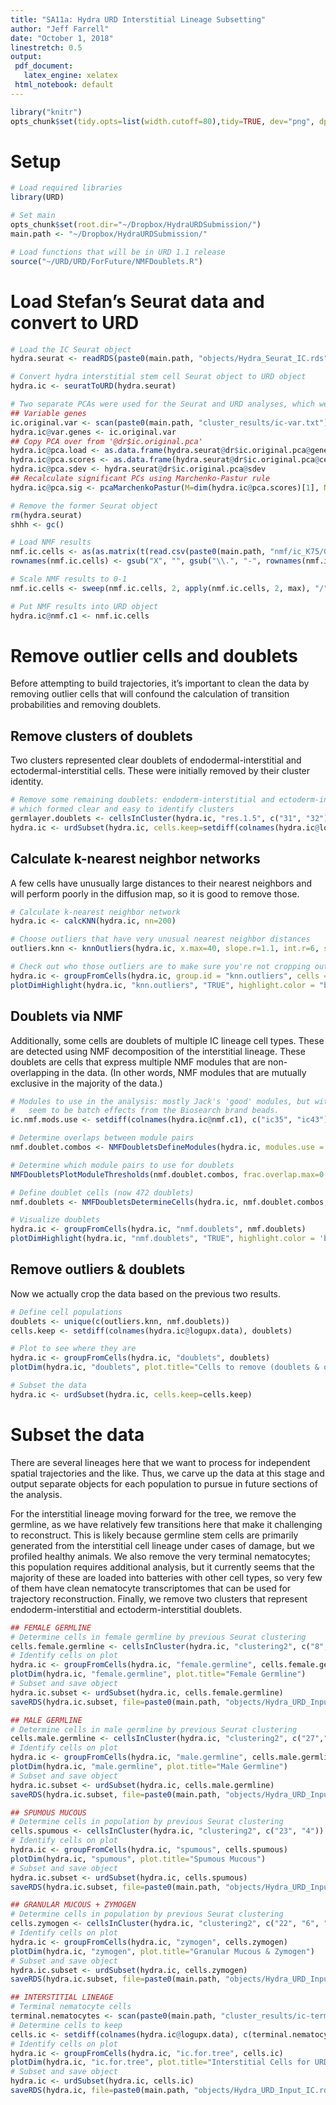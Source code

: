 ```yaml
---
title: "SA11a: Hydra URD Interstitial Lineage Subsetting"
author: "Jeff Farrell"
date: "October 1, 2018"
linestretch: 0.5
output:
 pdf_document:
   latex_engine: xelatex
 html_notebook: default
---
```


\fontsize{8}{18}

```r
library("knitr")
opts_chunk$set(tidy.opts=list(width.cutoff=80),tidy=TRUE, dev="png", dpi=150)
```

# Setup

```r
# Load required libraries
library(URD)

# Set main 
opts_chunk$set(root.dir="~/Dropbox/HydraURDSubmission/")
main.path <- "~/Dropbox/HydraURDSubmission/"
```

```r
# Load functions that will be in URD 1.1 release
source("~/URD/URD/ForFuture/NMFDoublets.R")
```

# Load Stefan's Seurat data and convert to URD

```r
# Load the IC Seurat object
hydra.seurat <- readRDS(paste0(main.path, "objects/Hydra_Seurat_IC.rds"))

# Convert hydra interstitial stem cell Seurat object to URD object
hydra.ic <- seuratToURD(hydra.seurat)

# Two separate PCAs were used for the Seurat and URD analyses, which were performed in parallel. Both are stored in the Seurat object, but need to manually import the correct PCA here, as it is stored as 'ic.original.pca', which is not what URD imports by default.
## Variable genes
ic.original.var <- scan(paste0(main.path, "cluster_results/ic-var.txt"), what="character")
hydra.ic@var.genes <- ic.original.var
## Copy PCA over from '@dr$ic.original.pca'
hydra.ic@pca.load <- as.data.frame(hydra.seurat@dr$ic.original.pca@gene.loadings)
hydra.ic@pca.scores <- as.data.frame(hydra.seurat@dr$ic.original.pca@cell.embeddings)
hydra.ic@pca.sdev <- hydra.seurat@dr$ic.original.pca@sdev
## Recalculate significant PCs using Marchenko-Pastur rule
hydra.ic@pca.sig <- pcaMarchenkoPastur(M=dim(hydra.ic@pca.scores)[1], N=dim(hydra.ic@pca.load)[1], pca.sdev=hydra.ic@pca.sdev)

# Remove the former Seurat object
rm(hydra.seurat)
shhh <- gc()

# Load NMF results
nmf.ic.cells <- as(as.matrix(t(read.csv(paste0(main.path, "nmf/ic_K75/GoodMeta_CellScores.csv"), row.names = 1))), "dgCMatrix")
rownames(nmf.ic.cells) <- gsub("X", "", gsub("\\.", "-", rownames(nmf.ic.cells)))

# Scale NMF results to 0-1
nmf.ic.cells <- sweep(nmf.ic.cells, 2, apply(nmf.ic.cells, 2, max), "/")

# Put NMF results into URD object
hydra.ic@nmf.c1 <- nmf.ic.cells
```

# Remove outlier cells and doublets

Before attempting to build trajectories, it's important to clean the data by removing outlier cells that will confound the calculation of transition probabilities and removing doublets.

## Remove clusters of doublets

Two clusters represented clear doublets of endodermal-interstitial and ectodermal-interstitial cells. These were initially removed by their cluster identity.

```r
# Remove some remaining doublets: endoderm-interstitial and ectoderm-interstitial,
# which formed clear and easy to identify clusters
germlayer.doublets <- cellsInCluster(hydra.ic, "res.1.5", c("31", "32"))
hydra.ic <- urdSubset(hydra.ic, cells.keep=setdiff(colnames(hydra.ic@logupx.data), germlayer.doublets))
```

## Calculate k-nearest neighbor networks

A few cells have unusually large distances to their nearest neighbors and will perform poorly in the diffusion map, so it is good to remove those.

```r
# Calculate k-nearest neighbor network
hydra.ic <- calcKNN(hydra.ic, nn=200)

# Choose outliers that have very unusual nearest neighbor distances
outliers.knn <- knnOutliers(hydra.ic, x.max=40, slope.r=1.1, int.r=6, slope.b=1.1, int.b=6) # 35 cells

# Check out who those outliers are to make sure you're not cropping out all differentiated cells or something
hydra.ic <- groupFromCells(hydra.ic, group.id = "knn.outliers", cells = outliers.knn)
plotDimHighlight(hydra.ic, "knn.outliers", "TRUE", highlight.color = "blue", plot.title="Outliers from k-Nearest Neighbors")
```

## Doublets via NMF

Additionally, some cells are doublets of multiple IC lineage cell types. These are detected using NMF decomposition of the interstitial lineage. These doublets are cells that express multiple NMF modules that are non-overlapping in the data. (In other words, NMF modules that are mutually exclusive in the majority of the data.)

```r
# Modules to use in the analysis: mostly Jack's 'good' modules, but with 35 and 43 excluded, which
#   seem to be batch effects from the Biosearch brand beads.
ic.nmf.mods.use <- setdiff(colnames(hydra.ic@nmf.c1), c("ic35", "ic43"))

# Determine overlaps between module pairs
nmf.doublet.combos <- NMFDoubletsDefineModules(hydra.ic, modules.use = ic.nmf.mods.use, module.thresh.high = 0.3, module.thresh.low = 0.15)

# Determine which module pairs to use for doublets
NMFDoubletsPlotModuleThresholds(nmf.doublet.combos, frac.overlap.max=0.045, frac.overlap.diff.max = 0.07)

# Define doublet cells (now 472 doublets)
nmf.doublets <- NMFDoubletsDetermineCells(hydra.ic, nmf.doublet.combos, module.expressed.thresh=0.25, frac.overlap.max=0.045, frac.overlap.diff.max=0.07)

# Visualize doublets
hydra.ic <- groupFromCells(hydra.ic, "nmf.doublets", nmf.doublets)
plotDimHighlight(hydra.ic, "nmf.doublets", "TRUE", highlight.color = 'blue', plot.title="Cells that express multiple exclusive interstitial NMF modules")
```

## Remove outliers & doublets

Now we actually crop the data based on the previous two results.

```r
# Define cell populations
doublets <- unique(c(outliers.knn, nmf.doublets))
cells.keep <- setdiff(colnames(hydra.ic@logupx.data), doublets)

# Plot to see where they are
hydra.ic <- groupFromCells(hydra.ic, "doublets", doublets)
plotDim(hydra.ic, "doublets", plot.title="Cells to remove (doublets & outliers)")

# Subset the data
hydra.ic <- urdSubset(hydra.ic, cells.keep=cells.keep)
```

# Subset the data

There are several lineages here that we want to process for independent spatial trajectories and the like. Thus, we carve up the data at this stage and output separate objects for each population to pursue in future sections of the analysis. 

For the interstitial lineage moving forward for the tree, we remove the germline, as we have relatively few transitions here that make it challenging to reconstruct. This is likely because germline stem cells are primarily generated from the interstitial cell lineage under cases of damage, but we profiled healthy animals. We also remove the very terminal nematocytes; this population requires additional analysis, but it currently seems that the majority of these are loaded into batteries with other cell types, so very few of them have clean nematocyte transcriptomes that can be used for trajectory reconstruction. Finally, we remove two clusters that represent endoderm-interstitial and ectoderm-interstitial doublets.

```r
## FEMALE GERMLINE
# Determine cells in female germline by previous Seurat clustering
cells.female.germline <- cellsInCluster(hydra.ic, "clustering2", c("8", "10"))
# Identify cells on plot
hydra.ic <- groupFromCells(hydra.ic, "female.germline", cells.female.germline)
plotDim(hydra.ic, "female.germline", plot.title="Female Germline")
# Subset and save object
hydra.ic.subset <- urdSubset(hydra.ic, cells.female.germline)
saveRDS(hydra.ic.subset, file=paste0(main.path, "objects/Hydra_URD_Input_Female.rds"))

## MALE GERMLINE
# Determine cells in male germline by previous Seurat clustering
cells.male.germline <- cellsInCluster(hydra.ic, "clustering2", c("27","13"))
# Identify cells on plot
hydra.ic <- groupFromCells(hydra.ic, "male.germline", cells.male.germline)
plotDim(hydra.ic, "male.germline", plot.title="Male Germline")
# Subset and save object
hydra.ic.subset <- urdSubset(hydra.ic, cells.male.germline)
saveRDS(hydra.ic.subset, file=paste0(main.path, "objects/Hydra_URD_Input_Male.rds"))

## SPUMOUS MUCOUS
# Determine cells in population by previous Seurat clustering
cells.spumous <- cellsInCluster(hydra.ic, "clustering2", c("23", "4"))
# Identify cells on plot
hydra.ic <- groupFromCells(hydra.ic, "spumous", cells.spumous)
plotDim(hydra.ic, "spumous", plot.title="Spumous Mucous")
# Subset and save object
hydra.ic.subset <- urdSubset(hydra.ic, cells.spumous)
saveRDS(hydra.ic.subset, file=paste0(main.path, "objects/Hydra_URD_Input_Spumous.rds"))

## GRANULAR MUCOUS + ZYMOGEN
# Determine cells in population by previous Seurat clustering
cells.zymogen <- cellsInCluster(hydra.ic, "clustering2", c("22", "6", "11", "30"))
# Identify cells on plot
hydra.ic <- groupFromCells(hydra.ic, "zymogen", cells.zymogen)
plotDim(hydra.ic, "zymogen", plot.title="Granular Mucous & Zymogen")
# Subset and save object
hydra.ic.subset <- urdSubset(hydra.ic, cells.zymogen)
saveRDS(hydra.ic.subset, file=paste0(main.path, "objects/Hydra_URD_Input_Zymogen.rds"))

## INTERSTITIAL LINEAGE
# Terminal nematocyte cells
terminal.nematocytes <- scan(paste0(main.path, "cluster_results/ic-terminal-nematocytes.txt"), what="character")
# Determine cells to keep
cells.ic <- setdiff(colnames(hydra.ic@logupx.data), c(terminal.nematocytes, cells.male.germline, cells.female.germline))
# Identify cells on plot
hydra.ic <- groupFromCells(hydra.ic, "ic.for.tree", cells.ic)
plotDim(hydra.ic, "ic.for.tree", plot.title="Interstitial Cells for URD trajectory analysis")
# Subset and save object
hydra.ic <- urdSubset(hydra.ic, cells.ic)
saveRDS(hydra.ic, file=paste0(main.path, "objects/Hydra_URD_Input_IC.rds"))
```






